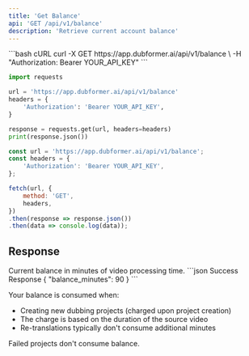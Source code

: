 ```yaml
---
title: 'Get Balance'
api: 'GET /api/v1/balance'
description: 'Retrieve current account balance'
---
```


<RequestExample>
```bash cURL
curl -X GET https://app.dubformer.ai/api/v1/balance \
  -H "Authorization: Bearer YOUR_API_KEY"
```

```python Python
import requests

url = 'https://app.dubformer.ai/api/v1/balance'
headers = {
    'Authorization': 'Bearer YOUR_API_KEY',
}

response = requests.get(url, headers=headers)
print(response.json())
```

```javascript JavaScript
const url = 'https://app.dubformer.ai/api/v1/balance';
const headers = {
    'Authorization': 'Bearer YOUR_API_KEY',
};

fetch(url, {
    method: 'GET',
    headers,
})
.then(response => response.json())
.then(data => console.log(data));
```
</RequestExample>

## Response

<ResponseField name="balance_minutes" type="number">
  Current balance in minutes of video processing time.
</ResponseField>

<ResponseExample>
```json Success Response
{
  "balance_minutes": 90
}
```
</ResponseExample>

Your balance is consumed when:
- Creating new dubbing projects (charged upon project creation)
- The charge is based on the duration of the source video
- Re-translations typically don't consume additional minutes

Failed projects don't consume balance.